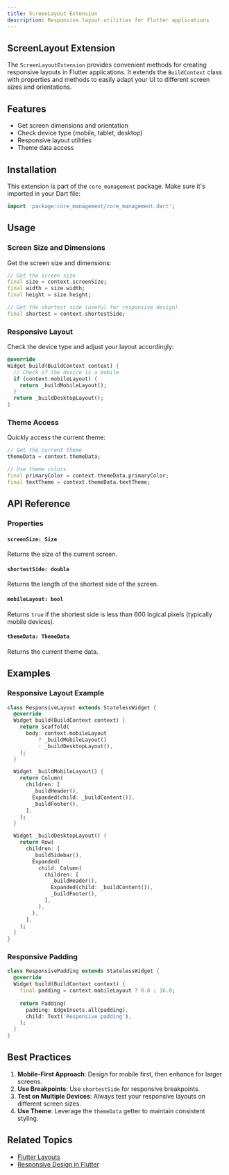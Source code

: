 ```yaml
---
title: ScreenLayout Extension
description: Responsive layout utilities for Flutter applications
---
```


## ScreenLayout Extension

The `ScreenLayoutExtension` provides convenient methods for creating responsive layouts in Flutter applications. It extends the `BuildContext` class with properties and methods to easily adapt your UI to different screen sizes and orientations.

## Features

- Get screen dimensions and orientation
- Check device type (mobile, tablet, desktop)
- Responsive layout utilities
- Theme data access

## Installation

This extension is part of the `core_management` package. Make sure it's imported in your Dart file:

```dart
import 'package:core_management/core_management.dart';
```

## Usage

### Screen Size and Dimensions

Get the screen size and dimensions:

```dart
// Get the screen size
final size = context.screenSize;
final width = size.width;
final height = size.height;

// Get the shortest side (useful for responsive design)
final shortest = context.shortestSide;
```

### Responsive Layout

Check the device type and adjust your layout accordingly:

```dart
@override
Widget build(BuildContext context) {
  // Check if the device is a mobile
  if (context.mobileLayout) {
    return _buildMobileLayout();
  }
  return _buildDesktopLayout();
}
```

### Theme Access

Quickly access the current theme:

```dart
// Get the current theme
themeData = context.themeData;

// Use theme colors
final primaryColor = context.themeData.primaryColor;
final textTheme = context.themeData.textTheme;
```

## API Reference

### Properties

#### `screenSize: Size`

Returns the size of the current screen.

#### `shortestSide: double`

Returns the length of the shortest side of the screen.

#### `mobileLayout: bool`

Returns `true` if the shortest side is less than 600 logical pixels (typically mobile devices).

#### `themeData: ThemeData`

Returns the current theme data.

## Examples

### Responsive Layout Example

```dart
class ResponsiveLayout extends StatelessWidget {
  @override
  Widget build(BuildContext context) {
    return Scaffold(
      body: context.mobileLayout 
          ? _buildMobileLayout() 
          : _buildDesktopLayout(),
    );
  }

  Widget _buildMobileLayout() {
    return Column(
      children: [
        _buildHeader(),
        Expanded(child: _buildContent()),
        _buildFooter(),
      ],
    );
  }

  Widget _buildDesktopLayout() {
    return Row(
      children: [
        _buildSidebar(),
        Expanded(
          child: Column(
            children: [
              _buildHeader(),
              Expanded(child: _buildContent()),
              _buildFooter(),
            ],
          ),
        ),
      ],
    );
  }
}
```

### Responsive Padding

```dart
class ResponsivePadding extends StatelessWidget {
  @override
  Widget build(BuildContext context) {
    final padding = context.mobileLayout ? 8.0 : 16.0;
    
    return Padding(
      padding: EdgeInsets.all(padding),
      child: Text('Responsive padding'),
    );
  }
}
```

## Best Practices

1. **Mobile-First Approach**: Design for mobile first, then enhance for larger screens.
2. **Use Breakpoints**: Use `shortestSide` for responsive breakpoints.
3. **Test on Multiple Devices**: Always test your responsive layouts on different screen sizes.
4. **Use Theme**: Leverage the `themeData` getter to maintain consistent styling.

## Related Topics

- [Flutter Layouts](https://flutter.dev/docs/development/ui/layout)
- [Responsive Design in Flutter](https://flutter.dev/docs/development/ui/layout/responsive)